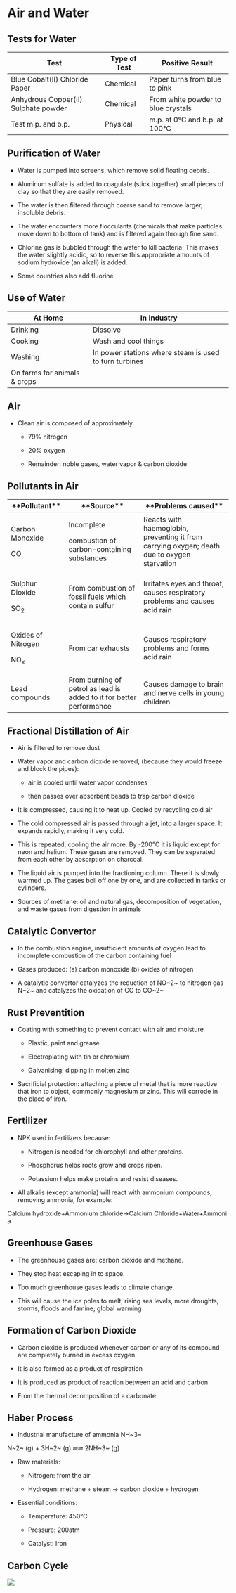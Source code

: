 
# Air and Water

Tests for Water
---------------

| Test | Type of Test | Positive Result |
| --- | --- | --- |
| Blue Cobalt(II) Chloride Paper | Chemical | Paper turns from blue to pink |
| Anhydrous Copper(II) Sulphate powder | Chemical | From white powder to blue crystals |
| Test m.p. and b.p. | Physical | m.p. at 0°C and b.p. at 100°C |

Purification of Water
---------------------

-   Water is pumped into screens, which remove solid floating debris.

-   Aluminum sulfate is added to coagulate (stick together) small pieces of clay so that they are easily removed.

-   The water is then filtered through coarse sand to remove larger, insoluble debris.

-   The water encounters more flocculants (chemicals that make particles move down to bottom of tank) and is filtered again through fine sand.

-   Chlorine gas is bubbled through the water to kill bacteria. This makes the water slightly acidic, so to reverse this appropriate amounts of sodium hydroxide (an alkali) is added.

-   Some countries also add fluorine

Use of Water
------------

| At Home | In Industry |
| --- | --- |
| Drinking | Dissolve |
| Cooking | Wash and cool things |
| Washing | In power stations where steam is used to turn turbines |
| On farms for animals & crops |

Air
---

-   Clean air is composed of approximately

    -   79% nitrogen

    -   20% oxygen

    -   Remainder: noble gases, water vapor & carbon dioxide

Pollutants in Air
-----------------

<table>

<thead>

<tr class="header">

<th>**Pollutant**</th>

<th>**Source**</th>

<th>**Problems caused**</th>

</tr>

</thead>

<tbody>

<tr class="odd">

<td>

Carbon Monoxide

CO

</td>

<td>

Incomplete

combustion of carbon-containing substances

</td>

<td>Reacts with haemoglobin, preventing it from carrying oxygen; death due to oxygen starvation</td>

</tr>

<tr class="even">

<td>

Sulphur Dioxide

SO<sub>2</sub>

</td>

<td>From combustion of fossil fuels which contain sulfur</td>

<td>Irritates eyes and throat, causes respiratory problems and causes acid rain</td>

</tr>

<tr class="odd">

<td>

Oxides of Nitrogen

NO<sub>x</sub>

</td>

<td>From car exhausts</td>

<td>Causes respiratory problems and forms acid rain</td>

</tr>

<tr class="even">

<td>Lead compounds</td>

<td>From burning of petrol as lead is added to it for better performance</td>

<td>Causes damage to brain and nerve cells in young children</td>

</tr>

</tbody>

</table>

Fractional Distillation of Air
------------------------------

-   Air is filtered to remove dust

-   Water vapor and carbon dioxide removed, (because they would freeze and block the pipes):

    -   air is cooled until water vapor condenses

    -   then passes over absorbent beads to trap carbon dioxide

-   It is compressed, causing it to heat up. Cooled by recycling cold air

-   The cold compressed air is passed through a jet, into a larger space. It expands rapidly, making it very cold.

-   This is repeated, cooling the air more. By -200°C it is liquid except for neon and helium. These gases are removed. They can be separated from each other by absorption on charcoal.

-   The liquid air is pumped into the fractioning column. There it is slowly warmed up. The gases boil off one by one, and are collected in tanks or cylinders.

-   Sources of methane: oil and natural gas, decomposition of vegetation, and waste gases from digestion in animals

Catalytic Convertor
-------------------

-   In the combustion engine, insufficient amounts of oxygen lead to incomplete combustion of the carbon containing fuel

-   Gases produced: (a) carbon monoxide (b) oxides of nitrogen

-   A catalytic convertor catalyzes the reduction of NO~2~ to nitrogen gas N~2~ and catalyzes the oxidation of CO to CO~2~

Rust Preventition
-----------------

-   Coating with something to prevent contact with air and moisture

    -   Plastic, paint and grease

    -   Electroplating with tin or chromium

    -   Galvanising: dipping in molten zinc

-   Sacrificial protection: attaching a piece of metal that is more reactive that iron to object, commonly magnesium or zinc. This will corrode in the place of iron.

Fertilizer
----------

-   NPK used in fertilizers because:

    -   Nitrogen is needed for chlorophyll and other proteins.

    -   Phosphorus helps roots grow and crops ripen.

    -   Potassium helps make proteins and resist diseases.

-   All alkalis (except ammonia) will react with ammonium compounds, removing ammonia, for example:

Calcium hydroxide+Ammonium chloride→Calcium Chloride+Water+Ammonia

Greenhouse Gases
----------------

-   The greenhouse gases are: carbon dioxide and methane.

-   They stop heat escaping in to space.

-   Too much greenhouse gases leads to climate change.

-   This will cause the ice poles to melt, rising sea levels, more droughts, storms, floods and famine; global warming

Formation of Carbon Dioxide
---------------------------

-   Carbon dioxide is produced whenever carbon or any of its compound are completely burned in excess oxygen

-   It is also formed as a product of respiration

-   It is produced as product of reaction between an acid and carbon

-   From the thermal decomposition of a carbonate

Haber Process
-------------

-   Industrial manufacture of ammonia NH~3~

N~2~ (g) + 3H~2~ (g) ⇌⇌ 2NH~3~ (g)

-   Raw materials:

    -   Nitrogen: from the air

    -   Hydrogen: methane + steam → carbon dioxide + hydrogen

-   Essential conditions:

    -   Temperature: 450°C

    -   Pressure: 200atm

    -   Catalyst: Iron

Carbon Cycle
------------

![](https://images.znotes.org/cie/igcse/chemistry-0620/image047.png)
